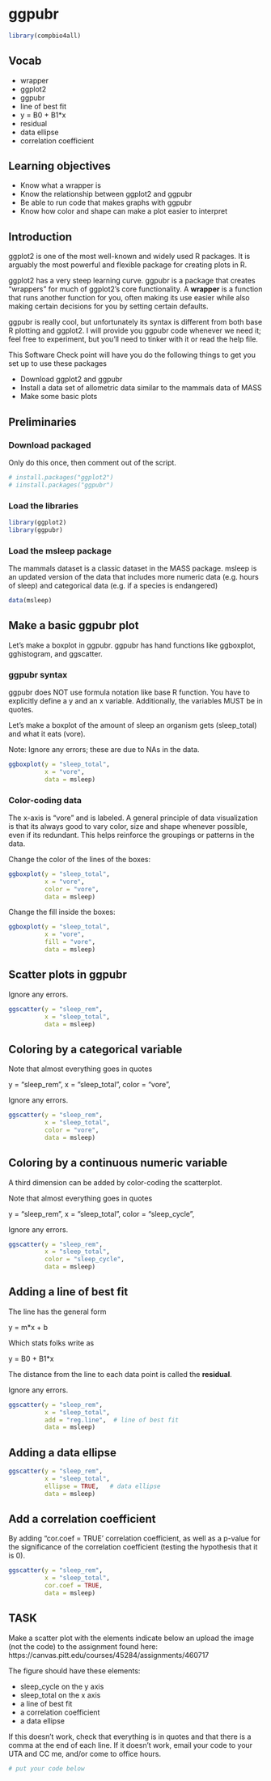 # ggpubr

```r
library(compbio4all)
```





## Vocab

* wrapper
* ggplot2
* ggpubr
* line of best fit
* y = B0 + B1*x
* residual
* data ellipse
* correlation coefficient

## Learning objectives

* Know what a wrapper is
* Know the relationship between ggplot2 and ggpubr
* Be able to run code that makes graphs with ggpubr
* Know how color and shape can make a plot easier to interpret


## Introduction

ggplot2 is one of the most well-known and widely used R packages.  It is arguably the most powerful and flexible package for creating plots in R.  

ggplot2 has a very steep learning curve.  ggpubr is a package that creates "wrappers" for much of ggplot2's core functionality.  A **wrapper** is a function that runs another function for you, often making its use easier while also making certain decisions for you by setting certain defaults.

ggpubr is really cool, but unfortunately its syntax is different from both base R plotting and ggplot2.  I will provide you ggpubr code whenever we need it; feel free to experiment, but you'll need to tinker with it or read the help file.

This Software Check point will have you do the following things to get you set up to use these packages

* Download ggplot2 and ggpubr
* Install a data set of allometric data similar to the mammals data of MASS
* Make some basic plots

## Preliminaries 

### Download packaged 

Only do this once, then comment out of the script.

```r
# install.packages("ggplot2")
# iinstall.packages("ggpubr")
```

### Load the libraries

```r
library(ggplot2)
library(ggpubr)
```

### Load the msleep package

The mammals dataset is a classic dataset in the MASS package.  msleep is an updated version of the data that includes more numeric data (e.g. hours of sleep) and categorical data (e.g. if a species is endangered)


```r
data(msleep)
```


## Make a basic ggpubr plot

Let's make a boxplot in ggpubr.  ggpubr has hand functions like ggboxplot, gghistogram, and ggscatter.


### ggpubr syntax

ggpubr does NOT use formula notation like base R function.  You have to explicitly define a y and an x variable.  Additionally, the variables MUST be in quotes.

Let's make a boxplot of the amount of sleep an organism gets (sleep_total) and what it eats (vore).

Note: Ignore any errors; these are due to NAs in the data.

```r
ggboxplot(y = "sleep_total",
          x = "vore",
          data = msleep)
```

### Color-coding data

The x-axis is "vore" and is labeled.  A general principle of data visualization is that its always good to vary color, size and shape whenever possible, even if its redundant.  This helps reinforce the groupings or patterns in the data.

Change the color of the lines of the boxes:
```r
ggboxplot(y = "sleep_total",
          x = "vore",
          color = "vore",
          data = msleep)
```


Change the fill inside the boxes:
```r
ggboxplot(y = "sleep_total",
          x = "vore",
          fill = "vore",
          data = msleep)
```



## Scatter plots in ggpubr

Ignore any errors.

```r
ggscatter(y = "sleep_rem",
          x = "sleep_total",
          data = msleep)
```


## Coloring by a categorical variable

Note that almost everything goes in quotes

y = "sleep_rem",
x = "sleep_total",
color = "vore",


Ignore any errors.

```r
ggscatter(y = "sleep_rem",
          x = "sleep_total",
          color = "vore",
          data = msleep)
```


## Coloring by a continuous numeric variable

A third dimension can be added by color-coding the scatterplot.

Note that almost everything goes in quotes

y = "sleep_rem",
x = "sleep_total",
color = "sleep_cycle",

Ignore any errors.

```r
ggscatter(y = "sleep_rem",
          x = "sleep_total",
          color = "sleep_cycle",
          data = msleep)
```



## Adding a line of best fit

The line has the general form

y = m*x + b

Which stats folks write as

y = B0 + B1*x

The distance from the line to each data point is called the **residual**.


Ignore any errors.

```r
ggscatter(y = "sleep_rem",
          x = "sleep_total",
          add = "reg.line",  # line of best fit
          data = msleep)
```


## Adding a data ellipse 

```r
ggscatter(y = "sleep_rem",
          x = "sleep_total",
          ellipse = TRUE,   # data ellipse
          data = msleep)
```

## Add a correlation coefficient 

By adding "cor.coef = TRUE' correlation coefficient, as well as a p-value for the significance of the correlation coefficient (testing the hypothesis that it is 0).

```r
ggscatter(y = "sleep_rem",
          x = "sleep_total",
          cor.coef = TRUE,
          data = msleep)
```


## TASK

Make a scatter plot with the elements indicate below an upload the image (not the code) to the assignment found here:
https://canvas.pitt.edu/courses/45284/assignments/460717


The figure should have these elements:

* sleep_cycle on the y axis
* sleep_total on the x axis
* a line of best fit
* a correlation coefficient
* a data ellipse

If this doesn't work, check that everything is in quotes and that there is a comma at the end of each line.  If it doesn't work, email your code to your UTA and CC me, and/or come to office hours.

```r
# put your code below

```


